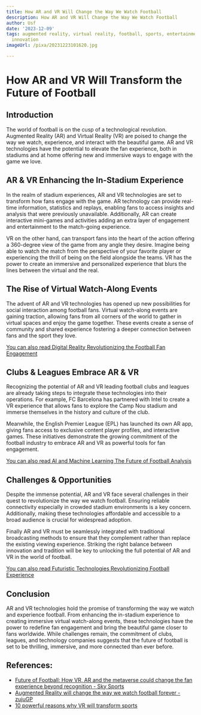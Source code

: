 ```yaml
---
title: How AR and VR Will Change the Way We Watch Football
description: How AR and VR Will Change the Way We Watch Football
author: Usf
date: '2023-12-09'
tags: augmented reality, virtual reality, football, sports, entertainment, technology,
  innovation
imageUrl: /pixa/20231223101620.jpg

---
```

# How AR and VR Will Transform the Future of Football

## Introduction

The world of football is on the cusp  of a technological revolution. Augmented Reality (AR) and Virtual Reality (VR) are poised to change  the  way we watch, experience, and interact  with the beautiful game. AR and  VR technologies have  the potential to elevate the fan  experience, both in stadiums and at home offering new and immersive ways to engage with the game we love.

## AR &  VR Enhancing the In-Stadium Experience

In the realm  of stadium experiences, AR and VR technologies are set to transform how fans engage with the game.  AR technology can provide  real-time information, statistics and replays, enabling fans to access insights and analysis that were previously unavailable.  Additionally, AR can create interactive mini-games and activities adding an extra layer of engagement and entertainment to the match-going experience.

VR on the  other hand,  can transport fans into the heart of the action  offering a 360-degree view of the game from  any angle  they desire. Imagine being able to watch  the match from the  perspective of your favorite player or experiencing the thrill of being on the field alongside the teams. VR has the power to create an immersive and personalized experience that blurs  the  lines between the virtual and the real.

## The Rise of  Virtual Watch-Along Events

The advent  of AR and VR technologies has opened up new possibilities for social interaction among football  fans. Virtual watch-along events are gaining traction, allowing  fans from all corners of the world to gather in virtual spaces and enjoy the game  together. These events create a sense of community and  shared experience fostering a deeper connection between fans and  the sport they love.

[You can  also read Digital  Reality Revolutionizing the Football Fan Engagement](Digital%20Reality%20Revolutionizing%20the%20Football%20Fan%20Engagement)


## Clubs & Leagues Embrace AR & VR

Recognizing the potential of AR  and VR leading football clubs and leagues are already taking steps to integrate these technologies into their operations. For example, FC Barcelona  has partnered with Intel to create a VR experience that allows fans to explore the  Camp Nou stadium and immerse themselves in the  history and culture of the club.

Meanwhile, the English Premier League (EPL) has launched its own AR app,  giving fans access to exclusive content player profiles, and interactive games. These initiatives demonstrate the growing commitment of the football industry to embrace AR and VR as powerful tools for  fan engagement.

[You can also  read AI and Machine Learning The Future of  Football Analysis](AI%20and%20Machine%20Learning%20The%20Future%20of%20Football%20Analysis)


## Challenges & Opportunities

Despite the immense  potential, AR and VR face several challenges in their quest to revolutionize the way  we watch football. Ensuring  reliable connectivity especially in crowded stadium environments is a key concern. Additionally, making  these technologies  affordable and accessible to a broad audience is crucial for widespread adoption.

Finally AR and VR must be seamlessly integrated with  traditional broadcasting methods to ensure that they  complement rather than replace the existing viewing experience. Striking the right  balance between  innovation and tradition will  be key to unlocking the full potential of  AR and VR  in the  world of football.

[You can  also  read  Futuristic Technologies Revolutionizing Football Experience](Futuristic%20Technologies%20Revolutionizing%20Football%20Experience)


## Conclusion

AR and VR technologies hold the promise of transforming the way we watch and experience football. From enhancing the in-stadium experience to creating immersive  virtual watch-along events, these technologies have the power to redefine fan engagement and bring  the beautiful game closer to fans worldwide. While  challenges  remain, the commitment of clubs, leagues, and technology companies suggests that the future of football is set to be thrilling, immersive, and more connected than ever before.

## References:
- [Future of Football: How VR, AR and the metaverse could change the fan experience beyond recognition - Sky Sports](https://www.skysports.com/football/news/11095/12927871/future-of-football-how-vr-ar-and-the-metaverse-could-change-the-fan-experience-beyond-recognition)
- [Augmented Reality will change the way we watch football forever - zujuGP](https://www.zujugp.com/2023/07/21/augmented-reality-will-change-the-way-we-watch-football-forever/)
- [10 powerful reasons why VR will transform sports](https://sporttomorrow.com/10-powerful-reasons-why-vr-will-transform-sports/amp/)

